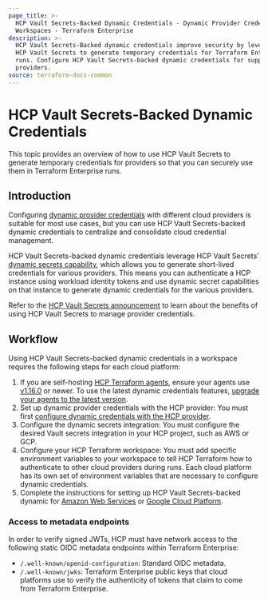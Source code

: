 ```yaml
---
page_title: >-
  HCP Vault Secrets-Backed Dynamic Credentials - Dynamic Provider Credentials -
  Workspaces - Terraform Enterprise
description: >-
  HCP Vault Secrets-Backed dynamic credentials improve security by leveraging
  HCP Vault Secrets to generate temporary credentials for Terraform Enterprise
  runs. Configure HCP Vault Secrets-backed dynamic credentials for supported
  providers.
source: terraform-docs-common
---
```


# HCP Vault Secrets-Backed Dynamic Credentials

This topic provides an overview of how to use HCP Vault Secrets to generate temporary credentials for providers so that you can securely use them in Terraform Enterprise runs.

## Introduction

Configuring [dynamic provider credentials](/terraform/enterprise/workspaces/dynamic-provider-credentials) with different cloud providers is suitable for most use cases, but you can use HCP Vault Secrets-backed dynamic credentials to centralize and consolidate cloud credential management.

HCP Vault Secrets-backed dynamic credentials leverage HCP Vault Secrets' [dynamic secrets capability](/hcp/docs/vault-secrets/dynamic-secrets), which allows you to generate short-lived credentials for various providers. This means you can authenticate a HCP instance using workload identity tokens and use dynamic secret capabilities on that instance to generate dynamic credentials for the various providers. 

Refer to the [HCP Vault Secrets announcement](https://www.hashicorp.com/blog/hcp-vault-secrets-is-now-generally-available) to learn about the benefits of using HCP Vault Secrets to manage provider credentials.

## Workflow

Using HCP Vault Secrets-backed dynamic credentials in a workspace requires the following steps for each cloud platform:

1. If you are self-hosting [HCP Terraform agents](/terraform/cloud-docs/agents), ensure your agents use [v1.16.0](/terraform/cloud-docs/agents/changelog#1-16-0-10-02-2024) or newer. To use the latest dynamic credentials features, [upgrade your agents to the latest version](/terraform/cloud-docs/agents/changelog).
1. Set up dynamic provider credentials with the HCP provider: You must first [configure dynamic credentials with the HCP provider](/terraform/enterprise/workspaces/dynamic-provider-credentials/hcp-configuration).
1. Configure the dynamic secrets integration: You must configure the desired Vault secrets integration in your HCP project, such as AWS or GCP.
1. Configure your HCP Terraform workspace: You must add specific environment variables to your workspace to tell HCP Terraform how to authenticate to other cloud providers during runs. Each cloud platform has its own set of environment variables that are necessary to configure dynamic credentials.
1. Complete the instructions for setting up HCP Vault Secrets-backed dynamic for [Amazon Web Services](/terraform/enterprise/workspaces/dynamic-provider-credentials/hcp-vault-secrets-backed/aws-configuration) or [Google Cloud Platform](/terraform/enterprise/workspaces/dynamic-provider-credentials/hcp-vault-secrets-backed/gcp-configuration).


### Access to metadata endpoints

In order to verify signed JWTs, HCP must have network access to the following static OIDC metadata endpoints within Terraform Enterprise:

- `/.well-known/openid-configuration`: Standard OIDC metadata.
- `/.well-known/jwks`: Terraform Enterprise public keys that cloud platforms use to verify the authenticity of tokens that claim to come from Terraform Enterprise.